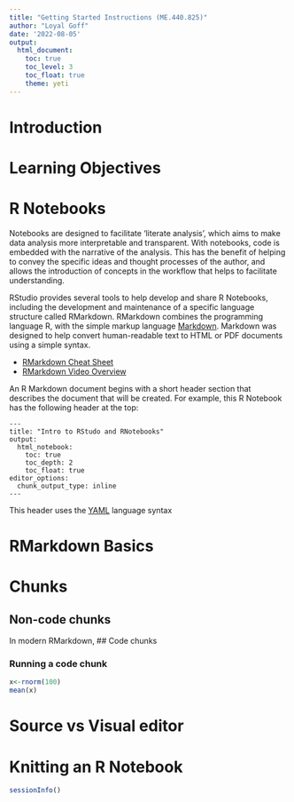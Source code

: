 ```yaml
---
title: "Getting Started Instructions (ME.440.825)"
author: "Loyal Goff"
date: '2022-08-05'
output: 
  html_document:
    toc: true
    toc_level: 3
    toc_float: true
    theme: yeti
---
```


# Introduction

# Learning Objectives

# R Notebooks

Notebooks are designed to facilitate 'literate analysis', which aims to make data analysis more interpretable and transparent. With notebooks, code is embedded with the narrative of the analysis. This has the benefit of helping to convey the specific ideas and thought processes of the author, and allows the introduction of concepts in the workflow that helps to facilitate understanding.

RStudio provides several tools to help develop and share R Notebooks, including the development and maintenance of a specific language structure called RMarkdown. RMarkdown combines the programming language R, with the simple markup language [Markdown](https://daringfireball.net/projects/markdown/). Markdown was designed to help convert human-readable text to HTML or PDF documents using a simple syntax.

-   [RMarkdown Cheat Sheet](https://www.rstudio.com/wp-content/uploads/2015/02/rmarkdown-cheatsheet.pdf)
-   [RMarkdown Video Overview](https://vimeo.com/178485416)

An R Markdown document begins with a short header section that describes the document that will be created. For example, this R Notebook has the following header at the top:

    ---
    title: "Intro to RStudo and RNotebooks"
    output: 
      html_notebook:
        toc: true
        toc_depth: 2
        toc_float: true
    editor_options: 
      chunk_output_type: inline
    ---

This header uses the [YAML](https://en.wikipedia.org/wiki/YAML) language syntax

# RMarkdown Basics


# Chunks

## Non-code chunks

In modern RMarkdown, \## Code chunks

### Running a code chunk

```r
x<-rnorm(100)
mean(x)
```


# Source vs Visual editor

# Knitting an R Notebook

```r
sessionInfo()
```
